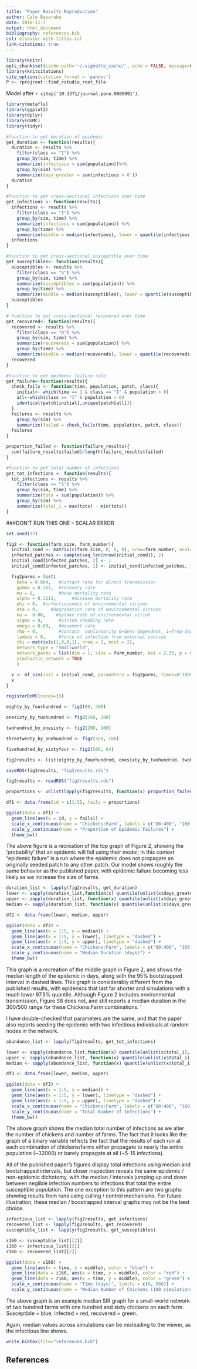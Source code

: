 ```yaml
---
title: "Paper Results Reproduction"
author: Cale Basaraba
date: 2016-11-7
output: html_document
bibliography: references.bib
csl: elsevier-with-titles.csl
link-citations: true
---
```


```r
library(knitr)
opts_chunk$set(cache.path='~/.vignette_cache/', echo = FALSE, message=FALSE, warning = FALSE, autodep=TRUE, cache = TRUE)
library(knitcitations)
cite_options(citation_format = 'pandoc')
P <- rprojroot::find_rstudio_root_file
```

Model after `r citep('10.1371/journal.pone.0080091')`.

```r
library(metaflu)
library(ggplot2)
library(dplyr)
library(doMC)
library(tidyr)
```


```r

#function to get duration of epidemic
get_duration <- function(results){
  duration <- results %>%  
    filter(class == "I") %>%
    group_by(sim, time) %>%
    summarize(infectious = sum(population))%>%
    group_by(sim) %>%
    summarize(days_greater = sum(infectious > 0 ))
  duration
}

#function to get cross-sectional infections over time
get_infections <- function(results){
  infections <- results %>%
    filter(class == "I") %>%
    group_by(sim, time) %>%
    summarize(infectious = sum(population)) %>%
    group_by(time) %>%
    summarize(middle = median(infectious), lower = quantile(infectious, probs = c(0.025)), upper = quantile(infectious, probs = c(0.975)))
  infections
}

#function to get cross-sectional susceptible over time
get_susceptibles<- function(results){
  susceptibles <- results %>%
    filter(class == "S") %>%
    group_by(sim, time) %>%
    summarize(susceptibles = sum(population)) %>%
    group_by(time) %>%
    summarize(middle = median(susceptibles), lower = quantile(susceptibles, probs = c(0.025)), upper = quantile(susceptibles, probs = c(0.975)))
  susceptibles
}

# function to get cross-sectional recovered over time
get_recovered<- function(results){
  recovered <- results %>%
    filter(class == "R") %>%
    group_by(sim, time) %>%
    summarize(recovereds = sum(population)) %>%
    group_by(time) %>%
    summarize(middle = median(recovereds), lower = quantile(recovereds, probs = c(0.025)), upper = quantile(recovereds, probs = c(0.975)))
  recovered
}

#function to get epidemic failure rate
get_failure<-function(results){
  check_fails <- function(time, population, patch, class){
    initial<- which(time == 1 & class == "I" & population > 0)  
    all<-which(class == "I" & population > 0)
    identical(patch[initial],unique(patch[all]))
  }
  failures <- results %>%
    group_by(sim) %>%
    summarize(failed = check_fails(time, population, patch, class))
  failures
}

proportion_failed <- function(failure_results){
  sum(failure_results$failed)/length(failure_results$failed)
}

#function to get total number of infections
get_tot_infections <- function(results){
  tot_infections <- results %>%
    filter(class == "S") %>%
    group_by(sim, time) %>%
    summarize(tots = sum(population)) %>%
    group_by(sim) %>%
    summarize(total_i = max(tots) - min(tots))
}


```



###DON'T RUN THIS ONE -- SCALAR ERROR
```r
set.seed(17)

fig2 <- function(farm_size, farm_number){
  initial_cond <- matrix(c(farm_size, 0, 0, 0), nrow=farm_number, ncol=4, byrow=TRUE)
  infected_patches <- sample(seq_len(nrow(initial_cond)), 2)
  initial_cond[infected_patches, 2] <- 1
  initial_cond[infected_patches, 1] <- initial_cond[infected_patches, 1] - 1

  fig2parms = list(
    beta = 0.004,   #contact rate for direct transmission
    gamma = 0.167,  #recovery rate
    mu = 0,         #base mortality rate
    alpha = 0.1111,      #disease mortality rate
    phi = 0,  #infectiousness of environmental virions
    eta = 0,     #degradation rate of environmental virions
    nu =  0.00,    #uptake rate of environmental virion
    sigma = 0,      #virion shedding rate
    omega = 0.03,   #movement rate
    rho = 0,        #contact  nonlinearity 0=dens-dependent, 1=freq-dependent
    lambda = 0,     #force of infection from external sources
    chi = matrix(c(1,0,0,1), nrow = 2, ncol = 2),
    network_type = "smallworld",
    network_parms = list(dim = 1, size = farm_number, nei = 2.33, p = 0.0596, multiple = FALSE, loops = FALSE),
    stochastic_network = TRUE
    )

  x <- mf_sim(init = initial_cond, parameters = fig2parms, times=0:1000, n_sims = 100)
  x
}

registerDoMC(cores=35)

eighty_by_fourhundred <- fig2(80, 400)

onesixty_by_twohundred <- fig2(160, 200)

twohundred_by_onesixty <- fig2(200, 160)

threetwenty_by_onehundred <- fig2(320, 100)

fivehundred_by_sixtyfour <- fig2(500, 64)

fig2results <- list(eighty_by_fourhundred, onesixty_by_twohundred, twohundred_by_onesixty, threetwenty_by_onehundred, fivehundred_by_sixtyfour)

saveRDS(fig2results, "fig2results.rds")

```



```r

fig2results <- readRDS("fig2results.rds")

proportions <- unlist(lapply(fig2results, function(x) proportion_failed(get_failure(x))))

df1 <- data.frame(id = c(1:5), fails = proportions)

ggplot(data = df1) +
  geom_line(aes(x = id, y = fails)) +
  scale_x_continuous(name = "Chickens:Farm", labels = c("80:400", "160:200","200:160", "320:100","500:64")) + 
  scale_y_continuous(name = "Proportion of Epidemic Failures") +
  theme_bw()
```
  The above figure is a recreation of the top graph of Figure 2, showing the 'probability' that an epidemic will fail using their model; in this context "epidemic failure" is a run where the epidemic does not propagate an originally seeded patch to any other patch. Our model shows roughly the same behavior as the published paper, with epidemic failure becoming less likely as we increase the size of farms. 
  
```r

duration_list <- lapply(fig2results, get_duration)
lower <- sapply(duration_list,function(x) quantile(unlist(x$days_greater), probs = c(0.025)))
upper <- sapply(duration_list, function(x) quantile(unlist(x$days_greater), probs = c(0.975)))
median <- sapply(duration_list, function(x) quantile(unlist(x$days_greater), probs = c(0.5)))

df2 <- data.frame(lower, median, upper)

ggplot(data = df2) +
  geom_line(aes(x = 1:5, y = median)) +
  geom_line(aes(x = 1:5, y = lower), linetype = "dashed") +
  geom_line(aes(x = 1:5, y = upper), linetype = "dashed") + 
  scale_x_continuous(name = "Chickens:Farm", labels = c("80:400", "160:200","200:160", "320:100","500:64")) + 
  scale_y_continuous(name = "Median Duration (days)") +
  theme_bw()

```

This graph is a recreation of the middle graph in Figure 2, and shows the median length of the epidemic in days, along with the 95% bootstrapped interval in dashed lines. This graph is considerably different from the published results, with epidemics that last far shorter and simulations with a much lower 97.5% quantile. Although Figure 2 includes environmental transmission, Figure S8 does not, and still reports a median duration in the 300/500 range for these Chickens:Farm combinations. '

I have double-checked that parameters are the same, and that the paper also reports seeding the epidemic with two infectious individuals at random nodes in the network. 


```r

abundance_list <- lapply(fig2results, get_tot_infections)

lower <- sapply(abundance_list,function(x) quantile(unlist(x$total_i), probs = c(0.025)))
upper <- sapply(abundance_list, function(x) quantile(unlist(x$total_i), probs = c(0.975)))
median <- sapply(abundance_list, function(x) quantile(unlist(x$total_i), probs = c(0.5)))

df3 <- data.frame(lower, median, upper)

ggplot(data = df3) +
  geom_line(aes(x = 1:5, y = median)) +
  geom_line(aes(x = 1:5, y = lower), linetype = "dashed") +
  geom_line(aes(x = 1:5, y = upper), linetype = "dashed") + 
  scale_x_continuous(name = "Chickens:Farm", labels = c("80:400", "160:200","200:160", "320:100","500:64")) + 
  scale_y_continuous(name = "Total Number of Infections") +
  theme_bw()


```

The above graph shows the median total number of infections as we alter the number of chickens and number of farms. The fact that it looks like the graph of a binary variable reflects the fact that the results of each run at each combination of chickens/farms either propagate to nearly the entire population (~32000) or barely propagate at all (~5-15 infections).

All of the published paper's figures display total infections using median and bootstrapped intervals, but closer inspection reveals the same epidemic / non-epidemic dichotomy, with the median / intervals jumping up and down between neglible infection numbers to infections that total the entire susceptible population. The one exception to this pattern are two graphs showing results from runs using culling / control mechanisms. For future illustration, these median / boostrapped interval graphs may not be the best choice.



```r
infectious_list <- lapply(fig2results, get_infections)
recovered_list <- lapply(fig2results, get_recovered)
susceptible_list <- lapply(fig2results, get_susceptibles)

s160 <- susceptible_list[[2]]
i160 <- infectious_list[[2]]
r160 <- recovered_list[[2]]

ggplot(data = s160) +
  geom_line(aes(x = time, y = middle), color = "blue") +
  geom_line(data = i160, aes(x = time, y = middle), color = "red") +
  geom_line(data = r160, aes(x = time, y = middle), color = "green") +
  scale_x_continuous(name = "Time (days)", limits = c(0, 500)) + 
  scale_y_continuous(name = "Median Number of Chickens (100 simulations)") 

```

The above graph is an example median SIR graph for a small-world network of two hundred farms with one hundred and sixty chickens on each farm. Susceptible = blue, infected = red, recovered = green.

Again, median values across simulations can be misleading to the viewer, as the infectious line shows. 




```r
write.bibtex(file="references.bib")
```

## References

<div id="refs"></div>
